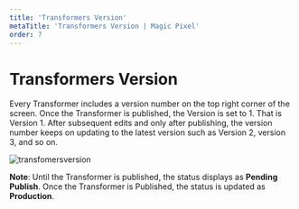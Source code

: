 ---
title: 'Transformers Version'
metaTitle: 'Transformers Version | Magic Pixel'
order: 7
--- 

# Transformers Version

Every Transformer includes a version number on the top right corner of the screen. Once the Transformer is published, the Version is set to 1. That is Version 1. 
After subsequent edits and only after publishing, the version number keeps on updating to the latest version such as Version 2, version 3, and so on.

![transfomersversion](/images/transformersimages/version.png)

**Note**: Until the Transformer is published, the status displays as **Pending Publish**. Once the Transformer is Published, the status is updated as **Production**.


